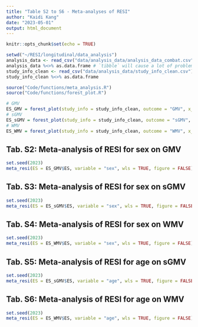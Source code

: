 ```yaml
---
title: "Table S2 to S6 - Meta-analyses of RESI"
author: "Kaidi Kang"
date: "2023-05-01"
output: html_document
---
```


```r
knitr::opts_chunk$set(echo = TRUE)
```




```r
setwd("~/RESI/longitudinal/data_analysis")
analysis_data <- read_csv("data/analysis_data/analysis_data_combat.csv")
analysis_data %<>% as.data.frame # `tibble` will cause a lot of problems with current RESI package
study_info_clean <- read_csv("data/analysis_data/study_info_clean.csv")
study_info_clean %<>% as.data.frame

source("Code/functions/meta_analysis.R")
source("Code/functions/forest_plot.R")
```

```r
# GMV
ES_GMV = forest_plot(study_info = study_info_clean, outcome = "GMV", x_ul = 2)
# sGMV
ES_sGMV = forest_plot(study_info = study_info_clean, outcome = "sGMV", x_ul = 2)
# WMV
ES_WMV = forest_plot(study_info = study_info_clean, outcome = "WMV", x_ul = 2)

```

## Tab. S2: Meta-analysis of RESI for sex on GMV

```r
set.seed(2023)
meta_resi(ES = ES_GMV$ES, variable = "sex", wls = TRUE, figure = FALSE)
```


## Tab. S3: Meta-analysis of RESI for sex on sGMV
```r
set.seed(2023)
meta_resi(ES = ES_sGMV$ES, variable = "sex", wls = TRUE, figure = FALSE)
```

## Tab. S4: Meta-analysis of RESI for sex on WMV
```r
set.seed(2023)
meta_resi(ES = ES_WMV$ES, variable = "sex", wls = TRUE, figure = FALSE)
```

## Tab. S5: Meta-analysis of RESI for age on sGMV
```r
set.seed(2023)
meta_resi(ES = ES_sGMV$ES, variable = "age", wls = TRUE, figure = FALSE)
```

## Tab. S6: Meta-analysis of RESI for age on WMV
```r
set.seed(2023)
meta_resi(ES = ES_WMV$ES, variable = "age", wls = TRUE, figure = FALSE)
```
